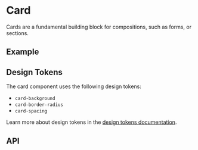 
<Meta title="Docs/Components/Layout/Card" />

# Card
Cards are a fundamental building block for compositions, such as forms, or sections.

## Example
<Canvas sourceState="shown" of={CardStories.Basic}/>

## Design Tokens
The card component uses the following design tokens:

- `card-background`
- `card-border-radius`
- `card-spacing`

Learn more about design tokens in the [design tokens documentation](?path=/story/docs-design-tokens-getting-started--page).

## API
<ArgTypes of={Card} />
